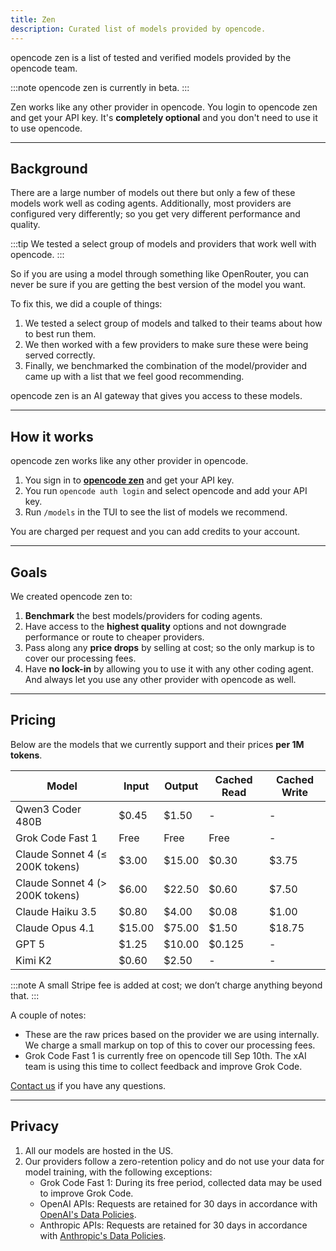 ```yaml
---
title: Zen
description: Curated list of models provided by opencode.
---
```



opencode zen is a list of tested and verified models provided by the opencode team.

:::note
opencode zen is currently in beta.
:::

Zen works like any other provider in opencode. You login to opencode zen and get
your API key. It's **completely optional** and you don't need to use it to use
opencode.

---

## Background

There are a large number of models out there but only a few of
these models work well as coding agents. Additionally, most providers are
configured very differently; so you get very different performance and quality.

:::tip
We tested a select group of models and providers that work well with opencode.
:::

So if you are using a model through something like OpenRouter, you can never be
sure if you are getting the best version of the model you want.

To fix this, we did a couple of things:

1. We tested a select group of models and talked to their teams about how to
   best run them.
2. We then worked with a few providers to make sure these were being served
   correctly.
3. Finally, we benchmarked the combination of the model/provider and came up
   with a list that we feel good recommending.

opencode zen is an AI gateway that gives you access to these models.

---

## How it works

opencode zen works like any other provider in opencode.

1. You sign in to **<a href={console}>opencode zen</a>** and get your API key.
2. You run `opencode auth login` and select opencode and add your API key.
3. Run `/models` in the TUI to see the list of models we recommend.

You are charged per request and you can add credits to your account.

---

## Goals

We created opencode zen to:

1. **Benchmark** the best models/providers for coding agents.
2. Have access to the **highest quality** options and not downgrade performance or route to cheaper providers.
3. Pass along any **price drops** by selling at cost; so the only markup is to cover our processing fees.
4. Have **no lock-in** by allowing you to use it with any other coding agent. And always let you use any other provider with opencode as well.

---

## Pricing

Below are the models that we currently support and their prices **per 1M
tokens**.

| Model                           | Input  | Output | Cached Read | Cached Write |
| ------------------------------- | ------ | ------ | ----------- | ------------ |
| Qwen3 Coder 480B                | $0.45  | $1.50  | -           | -            |
| Grok Code Fast 1                | Free   | Free   | Free        | -            |
| Claude Sonnet 4 (≤ 200K tokens) | $3.00  | $15.00 | $0.30       | $3.75        |
| Claude Sonnet 4 (> 200K tokens) | $6.00  | $22.50 | $0.60       | $7.50        |
| Claude Haiku 3.5                | $0.80  | $4.00  | $0.08       | $1.00        |
| Claude Opus 4.1                 | $15.00 | $75.00 | $1.50       | $18.75       |
| GPT 5                           | $1.25  | $10.00 | $0.125      | -            |
| Kimi K2                         | $0.60  | $2.50  | -           | -            |

:::note
A small Stripe fee is added at cost; we don’t charge anything beyond that.
:::

A couple of notes:

- These are the raw prices based on the provider we are using internally. We
  charge a small markup on top of this to cover our processing fees.
- Grok Code Fast 1 is currently free on opencode till Sep 10th. The xAI team is
  using this time to collect feedback and improve Grok Code.

<a href={email}>Contact us</a> if you have any questions.

---

## Privacy

1. All our models are hosted in the US.
2. Our providers follow a zero-retention policy and do not use your data for model training, with the following exceptions:
   - Grok Code Fast 1: During its free period, collected data may be used to improve Grok Code.
   - OpenAI APIs: Requests are retained for 30 days in accordance with [OpenAI's Data Policies](https://platform.openai.com/docs/guides/your-data).
   - Anthropic APIs: Requests are retained for 30 days in accordance with [Anthropic's Data Policies](https://docs.anthropic.com/en/docs/claude-code/data-usage).
